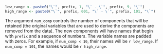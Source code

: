 ```r
low_range <- paste0("\`", prefix, 1, "\` - \`", prefix, 9, "\`")
high_range <- paste0("\`", prefix, 001, "\` - \`", prefix, 101, "\`")
```

The argument `num_comp` controls the number of components that will be retained
(the original variables that are used to derive the components are removed from
the data). The new components will have names that begin with `prefix` and a 
sequence of numbers. The variable names are padded with zeros. For example, if 
`num_comp < 10`, their names will be `r low_range`. If `num_comp = 101`, 
the names would be `r high_range`.
